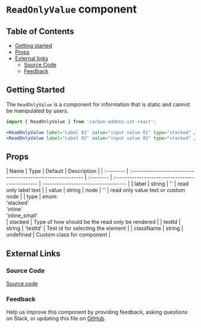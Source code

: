 # `ReadOnlyValue` component

## Table of Contents

- [Getting started](#getting-started)
- [Props](#props)
- [External links](#external-links)
  - [Source Code](#source-code)
  - [Feedback](#feedback)

## Getting Started

The `ReadOnlyValue` is a component for information that is static and cannot be manipulated by users.

```jsx
import { ReadOnlyValue } from 'carbon-addons-iot-react';

<ReadOnlyValue label="Label 01" value="input value 01" type="stacked" />
<ReadOnlyValue label="Label 02" value="input value 02" type="stacked" />
```

## Props

| Name      | Type                                                        | Default   | Description                                     |
| :-------- | :---------------------------------------------------------- | :-------- | :---------------------------------------------- | ----------------------------------- |
| label     | string                                                      | ''        | read only label text                            |
| value     | string                                                      | node      | ''                                              | read only value text or custom node |
| type      | enum: <br/>'stacked'<br/>'inline'<br/> 'inline_small' <br/> | stacked   | Type of how should be the read only be rendered |
| testId    | string                                                      | 'testId'  | Test id for selecting the element               |
| className | string                                                      | undefined | Custom class for component                      |

## External Links

### Source Code

[Source code](https://github.com/carbon-design-system/carbon-addons-iot-react/tree/next/packages/react/src/components/ReadOnlyValue)

### Feedback

Help us improve this component by providing feedback, asking questions on Slack, or updating this file on
[GitHub](https://github.com/carbon-design-system/carbon-addons-iot-react/tree/next/packages/react/src/components/ReadOnlyValue/ReadOnlyValue.mdx).
